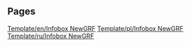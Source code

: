 
== Pages ==
[[Template/en/Infobox NewGRF]]
[[Template/pl/Infobox NewGRF]]
[[Template/ru/Infobox NewGRF]]
